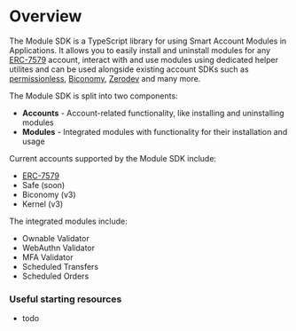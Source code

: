 
# Overview

The Module SDK is a TypeScript library for using Smart Account Modules in Applications. It allows you to easily install and uninstall modules for any [ERC-7579](https://erc7579.com/) account, interact with and use modules using dedicated helper utilites and can be used alongside existing account SDKs such as [permissionless](https://www.npmjs.com/package/permissionless), [Biconomy](https://www.npmjs.com/package/@biconomy/account), [Zerodev](https://www.npmjs.com/package/@zerodevapp/sdk) and many more.

The Module SDK is split into two components:

- **Accounts** - Account-related functionality, like installing and uninstalling modules
- **Modules** - Integrated modules with functionality for their installation and usage

<div className="my-8">
  <ModuleSDKBanner width={1000} height={400} />
</div>

Current accounts supported by the Module SDK include:

- [ERC-7579](https://erc7579.com/)
- Safe (soon)
- Biconomy (v3)
- Kernel (v3)

The integrated modules include:

- Ownable Validator
- WebAuthn Validator
- MFA Validator
- Scheduled Transfers
- Scheduled Orders

### Useful starting resources

- todo
